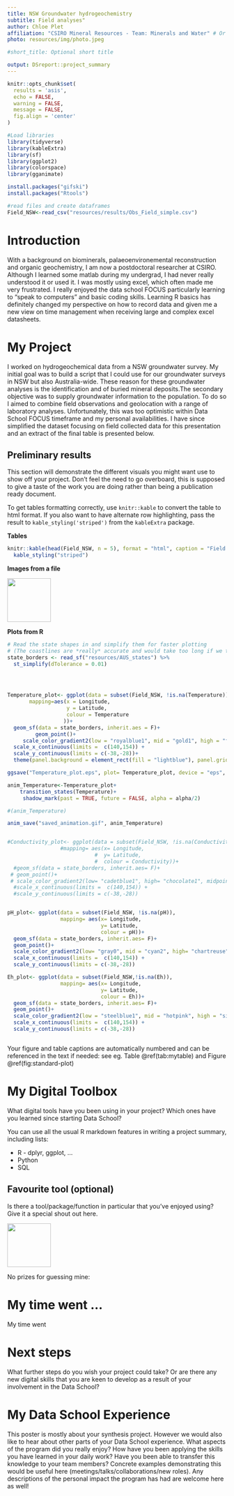 ```yaml
---
title: NSW Groundwater hydrogeochemistry
subtitle: Field analyses"
author: Chloe Plet
affiliation: "CSIRO Mineral Resources - Team: Minerals and Water" # Or group/team
photo: resources/img/photo.jpeg

#short_title: Optional short title

output: DSreport::project_summary
---
```

```r
knitr::opts_chunk$set(
  results = 'asis',
  echo = FALSE,
  warning = FALSE,
  message = FALSE,
  fig.align = 'center'
)

#Load libraries
library(tidyverse)
library(kableExtra)
library(sf)
library(ggplot2)
library(colorspace)
library(gganimate)

install.packages("gifski")
install.packages("Rtools")

#read files and create dataframes
Field_NSW<-read_csv("resources/results/Obs_Field_simple.csv")
```


# Introduction

With a background on biominerals, palaeoenvironemental reconstruction and organic geochemistry, I am now a postdoctoral researcher at CSIRO. Although I learned some matlab during my undergrad, I had never really understood it or used it. I was mostly using excel, which often made me very frustrated. I really enjoyed the data school FOCUS particularly learning to "speak to computers" and basic coding skills. Learning R basics has definitely changed my perspective on how to record data and given me a new view on time management when receiving large and complex excel datasheets. 


# My Project

I worked on hydrogeochemical data from a NSW groundwater survey. My initial goal was to build a script that I could use for our groundwater surveys in NSW but also Australia-wide. These reason for these groundwater analyses is the identification and of buried mineral deposits.The secondary objective was to supply groundwater information to the population. 
To do so I aimed to combine field observations and geolocation with a range of laboratory analyses. Unfortunately, this was too optimistic within Data School FOCUS timeframe and my personal availabilities. I have since simplified the dataset focusing on field collected data for this presentation and an extract of the final table is presented below.



## Preliminary results

This section will demonstrate the different visuals you might want use to show off your 
project. Don't feel the need to go overboard, this is supposed to give a taste of the work you are
doing rather than being a publication ready document.

To get tables formatting correctly, use `knitr::kable` to convert the table to html format. If
you also want to have alternate row highlighting, pass the result to `kable_styling('striped')` 
from the `kableExtra` package.

**Tables**
```r
knitr::kable(head(Field_NSW, n = 5), format = "html", caption = "Field data") %>% 
  kable_styling("striped")
```

**Images from a file**

![](resources/img/tidyverse.png){width=100px}

**Plots from R**
```r
  
# Read the state shapes in and simplify them for faster plotting
# (The coastlines are *really* accurate and would take too long if we tried to plot them as is)
state_borders <- read_sf("resources/AUS_states") %>%
  st_simplify(dTolerance = 0.01)


    

Temperature_plot<- ggplot(data = subset(Field_NSW, !is.na(Temperature)),
       mapping=aes(x = Longitude, 
                   y = Latitude,
                   colour = Temperature
                  ))+
  geom_sf(data = state_borders, inherit.aes = F)+
         geom_point()+
     scale_color_gradient2(low = "royalblue1", mid = "gold1", high = "firebrick1",midpoint = 18, space = "Lab", guide = "colourbar", aesthetics = "colour")+
  scale_x_continuous(limits =  c(140,154)) + 
  scale_y_continuous(limits = c(-38,-28))+
  theme(panel.background = element_rect(fill = "lightblue"), panel.grid= element_blank())

ggsave("Temperature_plot.eps", plot= Temperature_plot, device = "eps", dpi = 300)

anim_Temperature<-Temperature_plot+
    transition_states(Temperature)+
     shadow_mark(past = TRUE, future = FALSE, alpha = alpha/2)

#(anim_Temperature)

anim_save("saved_animation.gif", anim_Temperature)


#Conductivity_plot<- ggplot(data = subset(Field_NSW, !is.na(Conductivity)),
                 #mapping= aes(x= Longitude, 
                            #  y= Latitude, 
                            #  colour = Conductivity))+
  #geom_sf(data = state_borders, inherit.aes= F)+
 # geom_point()+
 # scale_color_gradient2(low= "cadetblue1", high= "chocolate1", midpoint= 6000, space = "Lab", guide = "colourbar", aesthetics = "colour")+ #need to fix colour scale
  #scale_x_continuous(limits =  c(140,154)) + 
  #scale_y_continuous(limits = c(-38,-28))


pH_plot<- ggplot(data = subset(Field_NSW, !is.na(pH)), 
                 mapping= aes(x= Longitude, 
                              y= Latitude, 
                              colour = pH))+
  geom_sf(data = state_borders, inherit.aes= F)+
  geom_point()+
  scale_color_gradient2(low= "gray0", mid = "cyan2", high= "chartreuse", midpoint= 8, space = "Lab", guide = "colourbar", aesthetics = "colour")+
  scale_x_continuous(limits =  c(140,154)) + 
  scale_y_continuous(limits = c(-38,-28))

Eh_plot<- ggplot(data = subset(Field_NSW,!is.na(Eh)),
                 mapping= aes(x= Longitude, 
                              y= Latitude, 
                              colour = Eh))+
  geom_sf(data = state_borders, inherit.aes= F)+
  geom_point()+
  scale_color_gradient2(low = "steelblue1", mid = "hotpink", high = "sienna1", midpoint = 120, space = "Lab", guide = "colourbar", aesthetics = "colour")+
  scale_x_continuous(limits =  c(140,154)) + 
  scale_y_continuous(limits = c(-38,-28))



```

Your figure and table captions are automatically numbered and can be referenced in the text
if needed: see eg. Table \@ref(tab:mytable) and Figure \@ref(fig:standard-plot)

# My Digital Toolbox

What digital tools have you been using in your project? Which ones have you learned since starting 
Data School?

You can use all the usual R markdown features in writing a project summary, including lists:

* R - dplyr, ggplot, ...
* Python
* SQL

## Favourite tool (optional)

Is there a tool/package/function in particular that you've enjoyed using? Give it a special shout out here.

![](https://raw.githubusercontent.com/tidyverse/ggplot2/master/man/figures/logo.png){.pull-right width=100px}

No prizes for guessing mine:

# My time went ...

My time went 

# Next steps

What further steps do you wish your project could take? Or are there any new digital skills that you
are keen to develop as a result of your involvement in the Data School?

# My Data School Experience

This poster is mostly about your synthesis project. However we would also like to hear about other
parts of your Data School experience. What aspects of the program did you really enjoy? How have you
been applying the skills you have learned in your daily work? Have you been able to transfer this 
knowledge to your team members? Concrete examples demonstrating this would be useful here
(meetings/talks/collaborations/new roles). Any descriptions of the personal impact the program has 
had are welcome here as well!
